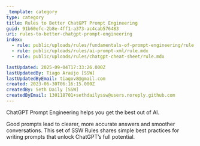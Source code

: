 ```yaml
---
_template: category
type: category
title: Rules to Better ChatGPT Prompt Engineering
guid: 91b60efc-2b8e-4ff1-a373-ac4cab576483
uri: rules-to-better-chatgpt-prompt-engineering
index:
  - rule: public/uploads/rules/fundamentals-of-prompt-engineering/rule.mdx
  - rule: public/uploads/rules/ai-prompt-xml/rule.mdx
  - rule: public/uploads/rules/chatgpt-cheat-sheet/rule.mdx

lastUpdated: 2025-09-04T17:33:26.000Z
lastUpdatedBy: Tiago Araújo [SSW]
lastUpdatedByEmail: tiagov8@gmail.com
created: 2023-06-30T06:16:15.000Z
createdBy: Seth Daily [SSW]
createdByEmail: 130118701+sethdailyssw@users.noreply.github.com
---
```


ChatGPT Prompt Engineering helps you get the best out of AI.

Good prompts lead to clearer, more accurate answers and smoother conversations. This set of SSW Rules shares simple best practices for writing prompts that unlock ChatGPT’s full potential.
